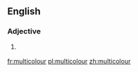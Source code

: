 ==English==

===Adjective===
{{head|en|adjective}}

# {{chiefly|British|and|Canada}} {{alternative spelling of|multicolor}}

[[fr:multicolour]]
[[pl:multicolour]]
[[zh:multicolour]]